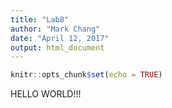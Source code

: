 ```yaml
---
title: "Lab8"
author: "Mark Chang"
date: "April 12, 2017"
output: html_document
---
```


```r
knitr::opts_chunk$set(echo = TRUE)
```

HELLO WORLD!!!